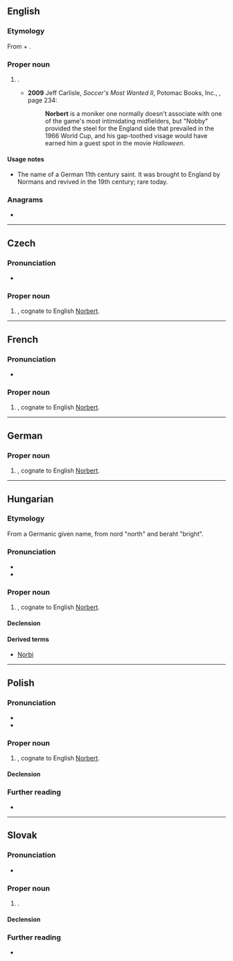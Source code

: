 ==English==

===Etymology===
From {{etyl|goh|en}} {{m|goh|nord||north}} + {{m|goh|beraht||bright}}.

===Proper noun===
{{en-proper noun}}

# {{given name|male|from=Germanic languages}}.
#* '''2009''' Jeff Carlisle, ''Soccer's Most Wanted II'', Potomac Books, Inc., {{ISBN|1597971936}}, page 234:
#*: '''Norbert''' is a moniker one normally doesn't associate with one of the game's most intimidating midfielders, but "Nobby" provided the steel for the England side that prevailed in the 1966 World Cup, and his gap-toothed visage would have earned him a guest spot in the movie ''Halloween''.

====Usage notes====
* The name of a German 11th century saint. It was brought to England by Normans and revived in the 19th century; rare today.

===Anagrams===
* {{anagrams|en|a=benorrt|Bortner}}

----

==Czech==
{{wikipedia|lang=cs}}

===Pronunciation===
* {{cs-IPA}}

===Proper noun===
{{cs-proper noun|g=m}}

# {{given name|male|lang=cs}}, cognate to English [[#English|Norbert]].

----

==French==

===Pronunciation===
* {{fr-IPA}}

===Proper noun===
{{fr-proper noun}}

# {{given name|male|lang=fr}}, cognate to English [[#English|Norbert]].

----

==German==

===Proper noun===
{{head|de|proper noun}}

# {{given name|male|lang=de}}, cognate to English [[#English|Norbert]].

----

==Hungarian==
{{wikipedia|lang=hu}}

===Etymology===
From a Germanic given name, from nord "north" and beraht "bright".

===Pronunciation===
* {{hu-IPA}}
* {{hyphenation|Nor|bert|lang=hu}}

===Proper noun===
{{head|hu|proper noun}}

# {{given name|male|lang=hu}}, cognate to English [[#English|Norbert]].

====Declension====
{{hu-infl-nom|Norberte|e}}{{hu-pos-etek|Norbert|j|jei}}

====Derived terms====
* [[Norbi]]

----

==Polish==
{{wikipedia|lang=pl}}

===Pronunciation===
* {{pl-IPA-auto}}
* {{audio|Pl-Norbert.ogg|Audio|lang=pl}}

===Proper noun===
{{pl-proper noun|m-pr}}

# {{given name|male|lang=pl}}, cognate to English [[#English|Norbert]].

====Declension====
{{pl-decl-noun-masc-pers|Norber|t|Norbertowie}}

===Further reading===
* {{R:PWN}}

----

==Slovak==

===Pronunciation===
* {{IPA|/ˈnɔrbɛrt/|lang=sk}}

===Proper noun===
{{sk-proper noun|g=m|gen=Norberta|pl=Norbertovia|decl=chlap}}

# {{given name|male|lang=sk}}.

====Declension====
{{sk-decl-noun|Norbert|Norberta|Norbertovi|Norberta|Norbertovi|Norbertom|Norbertovia|Norbertov|Norbertom|Norbertov|Norbertoch|Norbertmi}}

===Further reading===
* {{R:SDK}}
